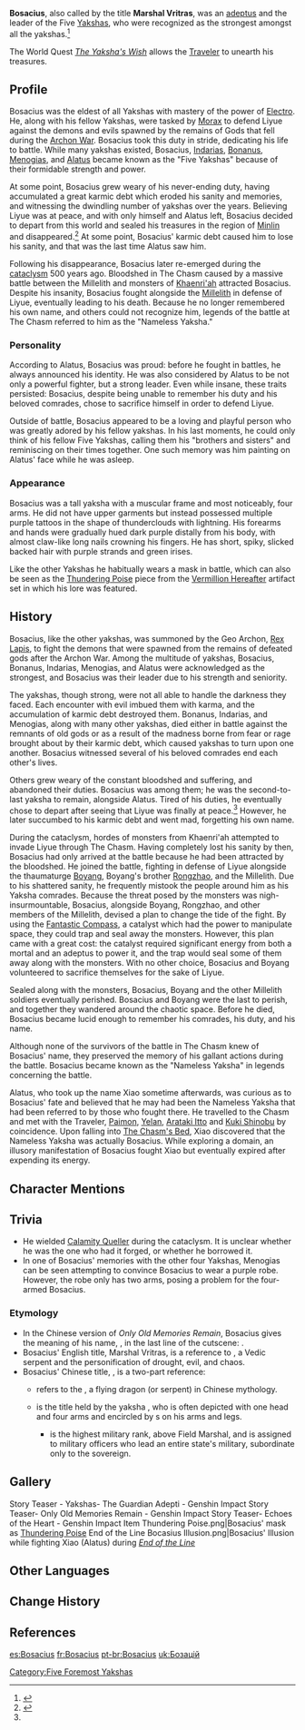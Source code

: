{{Character Infobox
|type             = Mentioned
|image            = NPC Bosacius.png
|region           = Liyue
|affiliation      = Adepti
|affiliation2     = Yakshas
|element          = Electro
|title            = Marshal Vritras
|voiceEN          = [[imdb:nm1727087|Brook Chalmers]]<ref>Twitter: [https://twitter.com/brookchalmersvo/status/1532402965587251208 EN VA Self Announcement]</ref>
|voiceCN          = [https://zh.moegirl.org.cn/淦子齐 Gan Ziqi ({{zh|淦子齐}})]<ref name="VA">Bilibili: [https://www.bilibili.com/video/BV1mW4y1C7eD {{zh|《原神》剧情PV-「惟余旧忆」}}]</ref>
|voiceJP          = {{w|ja:松田健一郎|Kenichirou Matsuda ({{ja|松田健一郎}})}}<ref name="VA" />
|deceased         = Past
}}
'''Bosacius''', also called by the title '''Marshal Vritras''', was an [[adeptus]] and the leader of the Five [[Yakshas]], who were recognized as the strongest amongst all the yakshas.<ref name="YTGA">{{Ref/Book|Yakshas: The Guardian Adepti}}</ref>

The World Quest ''[[The Yaksha's Wish]]'' allows the [[Traveler]] to unearth his treasures.

==Profile ==
Bosacius was the eldest of all Yakshas with mastery of the power of [[Electro]]. He, along with his fellow Yakshas, were tasked by [[Morax]] to defend Liyue against the demons and evils spawned by the remains of Gods that fell during the [[Archon War]]. Bosacius took this duty in stride, dedicating his life to battle. While many yakshas existed, Bosacius, [[Indarias]], [[Bonanus]], [[Menogias]], and [[Xiao|Alatus]] became known as the "Five Yakshas" because of their formidable strength and power.

At some point, Bosacius grew weary of his never-ending duty, having accumulated a great karmic debt which eroded his sanity and memories, and witnessing the dwindling number of yakshas over the years. Believing Liyue was at peace, and with only himself and Alatus left, Bosacius decided to depart from this world and sealed his treasures in the region of [[Minlin]] and disappeared.<ref name="TYW">{{Ref/Quest|The Yaksha's Wish}}</ref> At some point, Bosacius' karmic debt caused him to lose his sanity, and that was the last time Alatus saw him.

Following his disappearance, Bosacius later re-emerged during the [[cataclysm]] 500 years ago. Bloodshed in The Chasm caused by a massive battle between the Millelith and monsters of [[Khaenri'ah]] attracted Bosacius. Despite his insanity, Bosacius fought alongside the [[Millelith]] in defense of Liyue, eventually leading to his death. Because he no longer remembered his own name, and others could not recognize him, legends of the battle at The Chasm referred to him as the "Nameless Yaksha."

===Personality===
According to Alatus, Bosacius was proud: before he fought in battles, he always announced his identity. He was also considered by Alatus to be not only a powerful fighter, but a strong leader. Even while insane, these traits persisted: Bosacius, despite being unable to remember his duty and his beloved comrades, chose to sacrifice himself in order to defend Liyue.

Outside of battle, Bosacius appeared to be a loving and playful person who was greatly adored by his fellow yakshas. In his last moments, he could only think of his fellow Five Yakshas, calling them his "brothers and sisters" and reminiscing on their times together. One such memory was him painting on Alatus' face while he was asleep.

===Appearance===
Bosacius was a tall yaksha with a muscular frame and most noticeably, four arms. He did not have upper garments but instead possessed multiple purple tattoos in the shape of thunderclouds with lightning. His forearms and hands were gradually hued dark purple distally from his body, with almost claw-like long nails crowning his fingers. He has short, spiky, slicked backed hair with purple strands and green irises.

Like the other Yakshas he habitually wears a mask in battle, which can also be seen as the [[Thundering Poise]] piece from the [[Vermillion Hereafter]] artifact set in which his lore was featured.

==History==
Bosacius, like the other yakshas, was summoned by the Geo Archon, [[Rex Lapis]], to fight the demons that were spawned from the remains of defeated gods after the Archon War. Among the multitude of yakshas, Bosacius, Bonanus, Indarias, Menogias, and Alatus were acknowledged as the strongest, and Bosacius was their leader due to his strength and seniority.

The yakshas, though strong, were not all able to handle the darkness they faced. Each encounter with evil imbued them with karma, and the accumulation of karmic debt destroyed them. Bonanus, Indarias, and Menogias, along with many other yakshas, died either in battle against the remnants of old gods or as a result of the madness borne from fear or rage brought about by their karmic debt, which caused yakshas to turn upon one another. Bosacius witnessed several of his beloved comrades end each other's lives.

Others grew weary of the constant bloodshed and suffering, and abandoned their duties. Bosacius was among them; he was the second-to-last yaksha to remain, alongside Alatus. Tired of his duties, he eventually chose to depart after seeing that Liyue was finally at peace.<ref name="TYW" /> However, he later succumbed to his karmic debt and went mad, forgetting his own name.

During the cataclysm, hordes of monsters from Khaenri'ah attempted to invade Liyue through The Chasm. Having completely lost his sanity by then, Bosacius had only arrived at the battle because he had been attracted by the bloodshed. He joined the battle, fighting in defense of Liyue alongside the thaumaturge [[Boyang]], Boyang's brother [[Rongzhao]], and the Millelith. Due to his shattered sanity, he frequently mistook the people around him as his Yaksha comrades. Because the threat posed by the monsters was nigh-insurmountable, Bosacius, alongside Boyang, Rongzhao, and other members of the Millelith, devised a plan to change the tide of the fight. By using the [[Fantastic Compass]], a catalyst which had the power to manipulate space, they could trap and seal away the monsters. However, this plan came with a great cost: the catalyst required significant energy from both a mortal and an adeptus to power it, and the trap would seal some of them away along with the monsters. With no other choice, Bosacius and Boyang volunteered to sacrifice themselves for the sake of Liyue.

Sealed along with the monsters, Bosacius, Boyang and the other Millelith soldiers eventually perished. Bosacius and Boyang were the last to perish, and together they wandered around the chaotic space. Before he died, Bosacius became lucid enough to remember his comrades, his duty, and his name.

Although none of the survivors of the battle in The Chasm knew of Bosacius' name, they preserved the memory of his gallant actions during the battle. Bosacius became known as the "Nameless Yaksha" in legends concerning the battle.

Alatus, who took up the name Xiao sometime afterwards, was curious as to Bosacius' fate and believed that he may had been the Nameless Yaksha that had been referred to by those who fought there. He travelled to the Chasm and met with the Traveler, [[Paimon]], [[Yelan]], [[Arataki Itto]] and [[Kuki Shinobu]] by coincidence. Upon falling into [[The Chasm's Bed]], Xiao discovered that the Nameless Yaksha was actually Bosacius. While exploring a domain, an illusory manifestation of Bosacius fought Xiao but eventually expired after expending its energy.

==Character Mentions==
{{Character Mentions}}

==Trivia== 
* He wielded [[Calamity Queller]] during the cataclysm. It is unclear whether he was the one who had it forged, or whether he borrowed it.
* In one of Bosacius' memories with the other four Yakshas, Menogias can be seen attempting to convince Bosacius to wear a purple robe. However, the robe only has two arms, posing a problem for the four-armed Bosacius.

===Etymology ===
*In the Chinese version of ''Only Old Memories Remain'', Bosacius gives the meaning of his name, {{zh|浮舍|rm=Fúshě}}, in the last line of the cutscene: {{zh|'''浮'''生一刹，万般皆'''舍'''|rm='''Fú''' shēng yī chà, wànbān jiē '''shě'''|tl=In the moment of fleeting life, all is let go}}.
*Bosacius' English title, Marshal Vritras, is a reference to {{w|Vritra}}, a Vedic serpent and the personification of drought, evil, and chaos.
* Bosacius' Chinese title, {{zh|腾蛇太元帅|rm=Téngshé Dàyuánshuài|lit=Generalissimo Soaring Snake}}, is a two-part reference:
**{{zh|腾蛇|rm=Téngshé|lit=Soaring Snake}} refers to the {{lang|{{w|Teng (mythology)|Téngshé}}|zh=腾蛇}}, a flying dragon (or serpent) in Chinese mythology.
**{{zh|太元帅|rm=Dàyuánshuài|tl=Generalissimo|lit=Great Marshal}} is the title held by the yaksha {{lang|{{w|Āṭavaka}}|zh=大元帅明王|rm=Dàyuánshuài Míngwáng|lit=Generalissimo Wisdom King}}, who is often depicted with one head and four arms and encircled by {{w|nāga}}s on his arms and legs.
***{{w|Generalissimo}} is the highest military rank, above Field Marshal, and is assigned to military officers who lead an entire state's military, subordinate only to the sovereign.

==Gallery==
<gallery>
Story Teaser - Yakshas- The Guardian Adepti - Genshin Impact
Story Teaser- Only Old Memories Remain - Genshin Impact
Story Teaser- Echoes of the Heart - Genshin Impact
Item Thundering Poise.png|Bosacius' mask as [[Thundering Poise]]
End of the Line Bocasius Illusion.png|Bosacius' Illusion while fighting Xiao (Alatus) during ''[[End of the Line (Quest)|End of the Line]]''
</gallery>

==Other Languages ==
{{Other Languages
|default_hidden = 1
|en      = Bosacius
|zhs     = 浮舍
|zhs_rm  = Fúshě<ref name="CNreading">{{Ref/Quest|End of the Line (Quest)|note=Chinese Voice-Over}}</ref>
|zht     = 浮舍
|zht_rm  = Fúshě<ref name="CNreading" />
|ja      = 浮舎
|ja_rm   = Fusha<ref>{{Ref/Quest|End of the Line (Quest)|note=Japanese Voice-Over}}</ref>
|ko      = {{tt|부사|浮舍}}
|ko_rm   = Busa
|es      = Bosacius
|fr      = Bosacius
|ru      = Босациус
|th      = Bosacius
|vi      = {{tt|Phù Xá|浮舍}}
|de      = Bosacius
|id      = Bosacius
|pt      = Bosacius
|tr      = Bosacius
|it      = Bosacius
}}

==Change History ==
{{Change History|introduced=1.0}}

==References==
{{Reflist|2}}

[[Category:Five Foremost Yakshas]]

[[es:Bosacius]]
[[fr:Bosacius]]
[[pt-br:Bosacius]]
[[uk:Бозацій]]